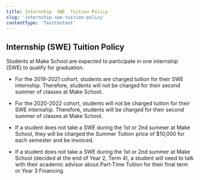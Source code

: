 ```yaml
---
title: Internship  SWE  Tuition Policy
slug: 'internship-swe-tuition-policy'
contentType: 'TextContent'
---
```


## Internship (SWE) Tuition Policy

Students at Make School are expected to participate in one internship (SWE) to qualify for
graduation.

- For the 2019-2021 cohort, students are charged tuition for their SWE internship. Therefore,
  students will not be charged for their second summer of classes at Make School.

- For the 2020-2022 cohort, students will not be charged tuition for their SWE internship.
  Therefore, students will be charged for their second summer of classes at Make School.

- If a student does not take a SWE during the 1st or 2nd summer at Make School, they will be charged
  the Summer Tuition price of $10,000 for each semester and be invoiced.

- If a student does not take a SWE during the 1st or 2nd summer at Make School (decided at the end
  of Year 2, Term 4), a student will need to talk with their academic advisor about Part-Time
  Tuition for their final term or Year 3 Financing.

